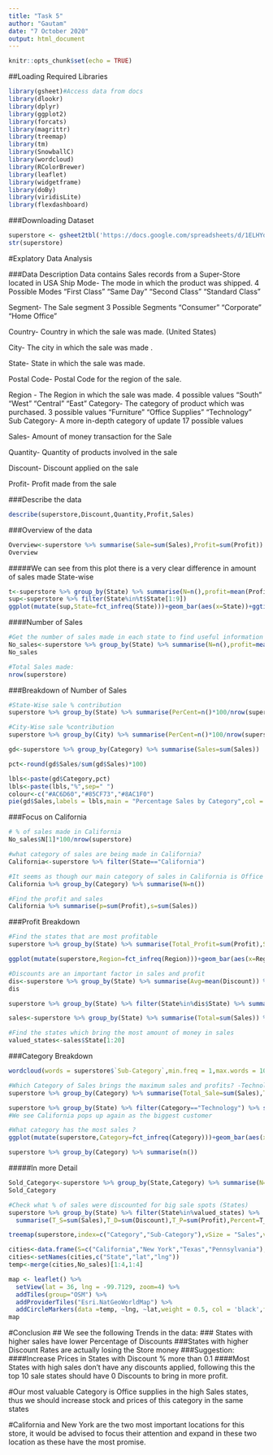 ---
title: "Task 5"
author: "Gautam"
date: "7 October 2020"
output: html_document
---

```{r setup, include=FALSE}
knitr::opts_chunk$set(echo = TRUE)
```


##Loading Required Libraries
```{r}
library(gsheet)#Access data from docs
library(dlookr)
library(dplyr)
library(ggplot2)
library(forcats)
library(magrittr)
library(treemap)
library(tm)
library(SnowballC)
library(wordcloud)
library(RColorBrewer)
library(leaflet)
library(widgetframe)
library(doBy)
library(viridisLite)
library(flexdashboard)
```



###Downloading Dataset
```{r}
superstore <- gsheet2tbl('https://docs.google.com/spreadsheets/d/1ELHYd5wKnLdJE3tuszI-Ced_hyye5CnOnArshR_UGPI/edit?usp=sharing') 
str(superstore)
```

#Explatory Data Analysis

###Data Description
Data contains Sales records from a Super-Store located in USA
Ship Mode- The mode in which the product was shipped.
            4 Possible Modes
                "First Class" "Same Day"  "Second Class" "Standard Class"
            
Segment- The Sale segment
          3 Possible Segments
            "Consumer"    "Corporate"   "Home Office"

Country- Country in which the sale was made. (United States)

City- The city in which the sale was made .

State- State in which the sale was made.

Postal Code- Postal Code for the region of the sale.

Region - The Region in which the sale was made.
          4 possible values
            "South"   "West"    "Central" "East"
Category- The category of product which was purchased.
            3 possible values
              "Furniture" "Office Supplies" "Technology"
Sub Category- A more in-depth category of update
                17 possible values
                
Sales- Amount of money transaction for the Sale

Quantity- Quantity of products involved in the sale

Discount- Discount applied on the sale

Profit- Profit made from the sale


###Describe the data 
```{r}
describe(superstore,Discount,Quantity,Profit,Sales)

```

###Overview of the data
```{r}
Overview<-superstore %>% summarise(Sale=sum(Sales),Profit=sum(Profit))
Overview

```
#####We can see from this plot there is a very clear difference in amount of sales made State-wise
```{r}
t<-superstore %>% group_by(State) %>% summarise(N=n(),profit=mean(Profit)) %>% arrange(desc(N))
sup<-superstore %>% filter(State%in%t$State[1:9])
ggplot(mutate(sup,State=fct_infreq(State)))+geom_bar(aes(x=State))+ggtitle("Number of Sales","State-Wise")+theme_minimal()

```

####Number of Sales
```{r}
#Get the number of sales made in each state to find useful information 
No_sales<-superstore %>% group_by(State) %>% summarise(N=n(),profit=mean(Profit)) %>% arrange(desc(N)) %>% head()
No_sales

#Total Sales made:
nrow(superstore)

```

###Breakdown of Number of Sales
```{r}
#State-Wise sale % contribution
superstore %>% group_by(State) %>% summarise(PerCent=n()*100/nrow(superstore)) %>% arrange(desc(PerCent))

#City-Wise sale %contribution
superstore %>% group_by(City) %>% summarise(PerCent=n()*100/nrow(superstore)) %>% arrange(desc(PerCent))

```

```{r}
gd<-superstore %>% group_by(Category) %>% summarise(Sales=sum(Sales))

pct<-round(gd$Sales/sum(gd$Sales)*100)

lbls<-paste(gd$Category,pct)
lbls<-paste(lbls,"%",sep=" ")
colour<-c("#AC6D60","#85CF73","#8AC1F0")
pie(gd$Sales,labels = lbls,main = "Percentage Sales by Category",col = colour)

```

###Focus on California
```{r}
# % of sales made in California
No_sales$N[1]*100/nrow(superstore)

#what category of sales are being made in California?
California<-superstore %>% filter(State=="California")

#It seems as though our main category of sales in California is Office Supplies
California %>% group_by(Category) %>% summarise(N=n())

#Find the profit and sales
California %>% summarise(p=sum(Profit),s=sum(Sales))

```


###Profit Breakdown
```{r}
#Find the states that are most profitable
superstore %>% group_by(State) %>% summarise(Total_Profit=sum(Profit),SD=sd(Profit)) %>% arrange(desc(Total_Profit))

```


```{r}
ggplot(mutate(superstore,Region=fct_infreq(Region)))+geom_bar(aes(x=Region))+ggtitle("Number of Sales","Region-Wise")+theme_minimal()
```


```{r}
#Discounts are an important factor in sales and profit
dis<-superstore %>% group_by(State) %>% summarise(Avg=mean(Discount)) %>% arrange(desc(Avg)) %>% head()
dis

superstore %>% group_by(State) %>% filter(State%in%dis$State) %>% summarise(Total=sum(Sales))

sales<-superstore %>% group_by(State) %>% summarise(Total=sum(Sales)) %>% arrange(desc(Total))

#Find the states which bring the most amount of money in sales
valued_states<-sales$State[1:20]

```

###Category Breakdown

```{r}
wordcloud(words = superstore$`Sub-Category`,min.freq = 1,max.words = 100,random.order = F,rot.per = 0.35,colors = brewer.pal(8,'Set2'))

```



```{r}
#Which Category of Sales brings the maximum sales and profits? -Technology
superstore %>% group_by(Category) %>% summarise(Total_Sale=sum(Sales),Total_Profit=sum(Profit))

superstore %>% group_by(State) %>% filter(Category=="Technology") %>% summarise(N=n()) %>% arrange(desc(N))
#We see California pops up again as the biggest customer 

```


```{r}
#What category has the most sales ?
ggplot(mutate(superstore,Category=fct_infreq(Category)))+geom_bar(aes(x=Category))+ggtitle("Number of Sales","Category-Wise")+theme_minimal()

```


```{r}
superstore %>% group_by(Category) %>% summarise(n())

```

#####In more Detail

```{r}
Sold_Category<-superstore %>% group_by(State,Category) %>% summarise(N=n()) %>% arrange(desc(N))
Sold_Category

```


```{r}
#Check what % of sales were discounted for big sale spots (States)
superstore %>% group_by(State) %>% filter(State%in%valued_states) %>%
  summarise(T_S=sum(Sales),T_D=sum(Discount),T_P=sum(Profit),Percent=T_D*100/T_S) %>% arrange(desc(T_P))

```

```{r}
treemap(superstore,index=c("Category","Sub-Category"),vSize = "Sales",vColor = "Profit",type = "value",palette = rev(viridis(6)))
```

```{r}
cities<-data.frame(S=c("California","New York","Texas","Pennsylvania"),lat=c(35.8863,43.1007,29.4128,41.2033),lng=c(-118.656,-75.2932,-94.9658,-77.1945))
cities<-setNames(cities,c("State","lat","lng"))
temp<-merge(cities,No_sales)[1:4,1:4]

map <- leaflet() %>%
  setView(lat = 36, lng = -99.7129, zoom=4) %>%
  addTiles(group="OSM") %>%
  addProviderTiles("Esri.NatGeoWorldMap") %>%
  addCircleMarkers(data =temp, ~lng, ~lat,weight = 0.5, col = 'black',fillColor = "purple", radius =~ N/100 , fillOpacity = 0.6, stroke = T, label = ~paste0(as.character(State),'  ',as.character(N)),group = 'Points')
map

```


#Conclusion
## We see the following Trends in the data:
### States with higher sales have lower Percentage of Discounts 
###States with higher Discount Rates are actually losing the Store money
###Suggestion:
####Increase Prices in States with Discount % more than 0.1
####Most States with high sales don't have any discounts applied, following this the top 10 sale states should have 0 Discounts to bring in more profit.

#Our most valuable Category is Office supplies in the high Sales states, thus we should increase stock and prices of this category in the same states 

#California and New York are the two most important locations for this store, it would be advised to focus their attention and expand in these two location as these have the most promise.
